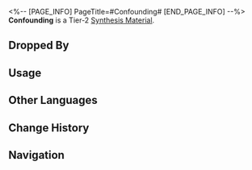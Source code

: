 <%-- [PAGE_INFO]
PageTitle=#Confounding#
[END_PAGE_INFO] --%>
{{Item Infobox
|id          = 181014
|image       = Item Confounding.png
|type        = Synthesis Material
|invCategory = Other Materials
|rarity      = 2
|effect      = 
|description = Tier 2 Synthesis Material
|source1     = [[The Reverie Hotel: Memory Zone Meme "Heartbreaker" or other enemies]]
|source2     = [[Penacony: Destructible Objects]]
|source3     = [[Calyx (Golden)]]
}}
{{Description|I've never been outstanding since I was a kid. I barely met the requirements to get into college, and I barely earned enough credits to obtain my degree. Now, I'm sitting at my desk, contemplating how to explain my understanding of "confusion" to you, but am I really worthy of showering you with my superficial understanding? And do you really need to listen to all this broken gibberish of mine? I don't know the answer.<br /><br />''"Anyway, I hope you enjoy yourself."''}}
'''Confounding''' is a Tier-2 [[Synthesis Material]].

==Dropped By==
{{Dropped By}}

==Usage==
{{Craft Usage}}

==Other Languages==
{{Other Languages
|en   = Confounding
|zhs  = 迷茫
|zht  = 迷茫
|ja   = 茫漠
|ko   = 아득함
|es   = Confusión
|fr   = Confusion
|ru   = Замешательство
|th   = Confounding
|vi   = Mơ Màng
|de   = Verwirrung
|id   = Confounding
|pt   = Confusão
}}

==Change History==
{{Change History|2.0}}

==Navigation==
{{Synthesis Material Navbox}}